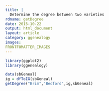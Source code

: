 ```yaml
---
title: |
  Determine the degree between two varieties
rdname: getDegree
date: 2015-10-22
output: html_document
layout: article
category: ggenealogy
images:
FRONTFOMATTER_IMAGES
---
```


```r
library(ggplot2)
library(ggenealogy)
```

```r
data(sbGeneal)
ig = dfToIG(sbGeneal)
getDegree("Brim","Bedford",ig,sbGeneal)



```